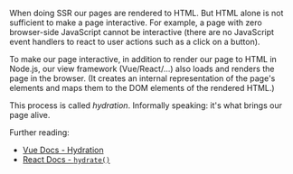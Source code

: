 
When doing SSR our pages are rendered to HTML. But HTML alone is not sufficient to make a page interactive.
For example, a page with zero browser-side JavaScript cannot be interactive (there are no JavaScript event handlers to react to user actions such as a click on a button).

To make our page interactive, in addition to render our page to HTML in Node.js, our view framework (Vue/React/...) also loads and renders the page in the browser. (It creates an internal representation of the page's elements and maps them to the DOM elements of the rendered HTML.)

This process is called *hydration*. Informally speaking: it's what brings our page alive.

Further reading:
 - [Vue Docs - Hydration](https://ssr.vuejs.org/guide/hydration.html)
 - [React Docs - `hydrate()`](https://reactjs.org/docs/react-dom.html#hydrate)

